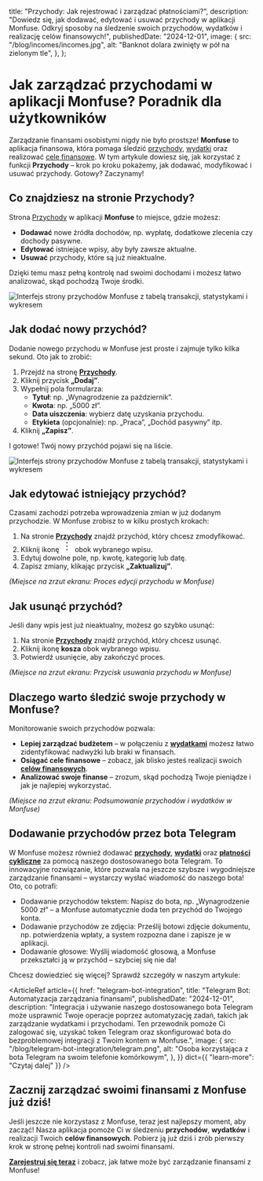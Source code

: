 
  title: "Przychody: Jak rejestrować i zarządzać płatnościami?",
  description:
    "Dowiedz się, jak dodawać, edytować i usuwać przychody w aplikacji Monfuse. Odkryj sposoby na śledzenie swoich przychodów, wydatków i realizację celów finansowych!",
  publishedDate: "2024-12-01",
  image: {
    src: "/blog/incomes/incomes.jpg",
    alt: "Banknot dolara zwinięty w pół na zielonym tle",
  },
};

# Jak zarządzać <TextBeam>przychodami</TextBeam> w aplikacji Monfuse? Poradnik dla użytkowników

Zarządzanie finansami osobistymi nigdy nie było prostsze! **Monfuse** to aplikacja finansowa, która pomaga śledzić [przychody](/incomes), [wydatki](/expenses) oraz realizować [cele finansowe](/goals). W tym artykule dowiesz się, jak korzystać z funkcji **Przychody** – krok po kroku pokażemy, jak dodawać, modyfikować i usuwać przychody. Gotowy? Zaczynamy!

## Co znajdziesz na stronie Przychody?

Strona [Przychody](/incomes) w aplikacji **Monfuse** to miejsce, gdzie możesz:

- **Dodawać** nowe źródła dochodów, np. wypłatę, dodatkowe zlecenia czy dochody pasywne.
- **Edytować** istniejące wpisy, aby były zawsze aktualne.
- **Usuwać** przychody, które są już nieaktualne.

Dzięki temu masz pełną kontrolę nad swoimi dochodami i możesz łatwo analizować, skąd pochodzą Twoje środki.

![Interfejs strony przychodów Monfuse z tabelą transakcji, statystykami i wykresem](/app/incomes.png "Przychody")

## Jak dodać nowy przychód?

Dodanie nowego przychodu w Monfuse jest proste i zajmuje tylko kilka sekund. Oto jak to zrobić:

1. Przejdź na stronę **[Przychody](/incomes)**.
2. Kliknij przycisk **„Dodaj”**.
3. Wypełnij pola formularza:
   - **Tytuł**: np. „Wynagrodzenie za październik”.
   - **Kwota**: np. „5000 zł”.
   - **Data uiszczenia**: wybierz datę uzyskania przychodu.
   - **Etykieta** (opcjonalnie): np. „Praca”, „Dochód pasywny” itp.
4. Kliknij **„Zapisz”**.

I gotowe! Twój nowy przychód pojawi się na liście.

![Interfejs strony przychodów Monfuse z tabelą transakcji, statystykami i wykresem](/app/incomes.png "Przychody")

## Jak edytować istniejący przychód?

Czasami zachodzi potrzeba wprowadzenia zmian w już dodanym przychodzie. W Monfuse zrobisz to w kilku prostych krokach:

1. Na stronie **[Przychody](/incomes)** znajdź przychód, który chcesz zmodyfikować.
2. Kliknij ikonę <svg xmlns="http://www.w3.org/2000/svg" width="24" height="24" viewBox="0 0 24 24" fill="none" stroke="currentColor" strokeWidth="2" strokeLinecap="round" strokeLinejoin="round" className="inline-block lucide lucide-ellipsis-vertical"><circle cx="12" cy="12" r="1"/><circle cx="12" cy="5" r="1"/><circle cx="12" cy="19" r="1"/></svg> obok wybranego wpisu.
3. Edytuj dowolne pole, np. kwotę, kategorię lub datę.
4. Zapisz zmiany, klikając przycisk **„Zaktualizuj”**.

_(Miejsce na zrzut ekranu: Proces edycji przychodu w Monfuse)_

## Jak usunąć przychód?

Jeśli dany wpis jest już nieaktualny, możesz go szybko usunąć:

1. Na stronie **[Przychody](/incomes)** znajdź przychód, który chcesz usunąć.
2. Kliknij ikonę **kosza** obok wybranego wpisu.
3. Potwierdź usunięcie, aby zakończyć proces.

_(Miejsce na zrzut ekranu: Przycisk usuwania przychodu w Monfuse)_

## Dlaczego warto śledzić swoje przychody w Monfuse?

Monitorowanie swoich przychodów pozwala:

- **Lepiej zarządzać budżetem** – w połączeniu z **[wydatkami](/expenses)** możesz łatwo zidentyfikować nadwyżki lub braki w finansach.
- **Osiągać cele finansowe** – zobacz, jak blisko jesteś realizacji swoich **[celów finansowych](/goals)**.
- **Analizować swoje finanse** – zrozum, skąd pochodzą Twoje pieniądze i jak je najlepiej wykorzystać.

_(Miejsce na zrzut ekranu: Podsumowanie przychodów i wydatków w Monfuse)_

## Dodawanie przychodów przez bota Telegram

W Monfuse możesz również dodawać **[przychody](/incomes)**, **[wydatki](/expenses)** oraz **[płatności cykliczne](/recurring-payments)** za pomocą naszego dostosowanego bota Telegram. To innowacyjne rozwiązanie, które pozwala na jeszcze szybsze i wygodniejsze zarządzanie finansami – wystarczy wysłać wiadomość do naszego bota! Oto, co potrafi:

- Dodawanie przychodów tekstem: Napisz do bota, np. „Wynagrodzenie 5000 zł” – a Monfuse automatycznie doda ten przychód do Twojego konta.
- Dodawanie przychodów ze zdjęcia: Prześlij botowi zdjęcie dokumentu, np. potwierdzenia wpłaty, a system rozpozna dane i zapisze je w aplikacji.
- Dodawanie głosowe: Wyślij wiadomość głosową, a Monfuse przekształci ją w przychód – szybciej się nie da!

Chcesz dowiedzieć się więcej? Sprawdź szczegóły w naszym artykule:

<ArticleRef
  article={{
    href: "telegram-bot-integration",
    title: "Telegram Bot: Automatyzacja zarządzania finansami",
    publishedDate: "2024-12-01",
    description:
      "Integracja i używanie naszego dostosowanego bota Telegram może usprawnić Twoje operacje poprzez automatyzację zadań, takich jak zarządzanie wydatkami i przychodami. Ten przewodnik pomoże Ci zalogować się, uzyskać token Telegram oraz skonfigurować bota do bezproblemowej integracji z Twoim kontem w Monfuse.",
    image: {
      src: "/blog/telegram-bot-integration/telegram.png",
      alt: "Osoba korzystająca z bota Telegram na swoim telefonie komórkowym",
    },
  }}
  dict={{ "learn-more": "Czytaj dalej" }}
/>

## Zacznij zarządzać swoimi finansami z Monfuse już dziś!

Jeśli jeszcze nie korzystasz z Monfuse, teraz jest najlepszy moment, aby zacząć! Nasza aplikacja pomoże Ci w śledzeniu **przychodów**, **wydatków** i realizacji Twoich **celów finansowych**. Pobierz ją już dziś i zrób pierwszy krok w stronę pełnej kontroli nad swoimi finansami.

**[Zarejestruj się teraz](https://app.monfuse.com/sign-up)** i zobacz, jak łatwe może być zarządzanie finansami z Monfuse!
